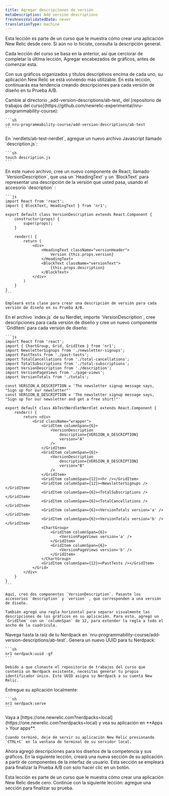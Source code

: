 ```yaml
---
title: Agregar descripciones de versión
metaDescription: Add version descriptions
freshnessValidatedDate: never
translationType: machine
---
```


<Callout variant="tip">
  Esta lección es parte de un curso que le muestra cómo crear una aplicación New Relic desde cero. Si aún no lo hiciste, consulta la descripción general.

  Cada lección del curso se basa en la anterior, así que cerciorar de completar la última lección, Agregar encabezados de gráficos, antes de comenzar esta.
</Callout>

Con sus gráficos organizados y títulos descriptivos encima de cada uno, su aplicación New Relic se está volviendo más utilizable. En esta lección, continuarás esa tendencia creando descripciones para cada versión de diseño en tu Prueba A/B.

<Steps>
  <Step>
    Cambie al directorio _add-version-descriptions/ab-test_ del [repositorio de trabajos del curso](https://github.com/newrelic-experimental/nru-programmability-course):

    ```sh
    cd nru-programmability-course/add-version-descriptions/ab-test
    ```
  </Step>

  <Step>
    En `nerdlets/ab-test-nerdlet`, agregue un nuevo archivo Javascript llamado `description.js`:

    ```sh
    touch description.js
    ```
  </Step>

  <Step>
    En este nuevo archivo, cree un nuevo componente de React, llamado `VersionDescription`, que usa un `HeadingText` y un `BlockText` para representar una descripción de la versión que usted pasa, usando el accesorio `description` :

    ```js
    import React from 'react';
    import { BlockText, HeadingText } from 'nr1';

    export default class VersionDescription extends React.Component {
        constructor(props) {
            super(props);
        }

        render() {
            return (
                <div>
                    <HeadingText className="versionHeader">
                        Version {this.props.version}
                    </HeadingText>
                    <BlockText className="versionText">
                        {this.props.description}
                    </BlockText>
                </div>
            )
        }
    }
    ```

    Empleará esta clase para crear una descripción de versión para cada versión de diseño en su Prueba A/B.
  </Step>

  <Step>
    En el archivo `index.js` de su Nerdlet, importe `VersionDescription`, cree descripciones para cada versión de diseño y cree un nuevo componente `GridItem` para cada versión de diseño:

    ```js
    import React from 'react';
    import { ChartGroup, Grid, GridItem } from 'nr1';
    import NewsletterSignups from './newsletter-signups';
    import PastTests from './past-tests';
    import TotalCancellations from './total-cancellations';
    import TotalSubscriptions from './total-subscriptions';
    import VersionDescription from './description';
    import VersionPageViews from './page-views';
    import VersionTotals from './totals';

    const VERSION_A_DESCRIPTION = 'The newsletter signup message says, "Sign up for our newsletter"'
    const VERSION_B_DESCRIPTION = 'The newsletter signup message says, "Sign up for our newsletter and get a free shirt!"'

    export default class AbTestNerdletNerdlet extends React.Component {
        render() {
            return <div>
                <Grid className="wrapper">
                    <GridItem columnSpan={6}>
                        <VersionDescription
                            description={VERSION_A_DESCRIPTION}
                            version="A"
                        />
                    </GridItem>
                    <GridItem columnSpan={6}>
                        <VersionDescription
                            description={VERSION_B_DESCRIPTION}
                            version="B"
                        />
                    </GridItem>
                    <GridItem columnSpan={12}><hr /></GridItem>
                    <GridItem columnSpan={12}><NewsletterSignups /></GridItem>
                    <GridItem columnSpan={6}><TotalSubscriptions /></GridItem>
                    <GridItem columnSpan={6}><TotalCancellations /></GridItem>
                    <GridItem columnSpan={6}><VersionTotals version='a' /></GridItem>
                    <GridItem columnSpan={6}><VersionTotals version='b' /></GridItem>
                    <ChartGroup>
                        <GridItem columnSpan={6}>
                            <VersionPageViews version='a' />
                        </GridItem>
                        <GridItem columnSpan={6}>
                            <VersionPageViews version='b' />
                        </GridItem>
                    </ChartGroup>
                    <GridItem columnSpan={12}><PastTests /></GridItem>
                </Grid>
            </div>
        }
    }
    ```

    Aquí, creó dos componentes `VersionDescription`. Pasaste los accesorios `description` y `version` , que corresponden a una versión de diseño.

    También agregó una regla horizontal para separar visualmente las descripciones de los gráficos en su aplicación. Para esto, agregó un `GridItem` con un `columnSpan` de 12, para extender la regla a todo el ancho de la cuadrícula.
  </Step>

  <Step>
    Navega hasta la raíz de tu Nerdpack en `nru-programmability-course/add-version-descriptions/ab-test`.
  </Step>

  <Step>
    Genera un nuevo UUID para tu Nerdpack:

    ```sh
    nr1 nerdpack:uuid -gf
    ```

    Debido a que clonaste el repositorio de trabajos del curso que contenía un Nerdpack existente, necesitas generar tu propio identificador único. Este UUID asigna su Nerdpack a su cuenta New Relic.
  </Step>

  <Step>
    Entregue su aplicación localmente:

    ```sh
    nr1 nerdpack:serve
    ```
  </Step>

  <Step>
    Vaya a [https://one.newrelic.com?nerdpacks=local](https://one.newrelic.com?nerdpacks=local) y vea su aplicación en **Apps > Your apps**.

    Cuando terminó, deje de servir su aplicación New Relic presionando `CTRL+C` en la ventana de terminal de su servidor local.
  </Step>
</Steps>

Ahora agregó descripciones para los diseños de la competencia y sus gráficos. En la siguiente lección, creará una nueva sección de su aplicación a partir de componentes de la interfaz de usuario. Esta sección se empleará para finalizar la Prueba A/B con solo hacer clic en un botón.

<Callout variant="course">
  Esta lección es parte de un curso que le muestra cómo crear una aplicación New Relic desde cero. Continúe con la siguiente lección: agregue una sección para finalizar su prueba.
</Callout>